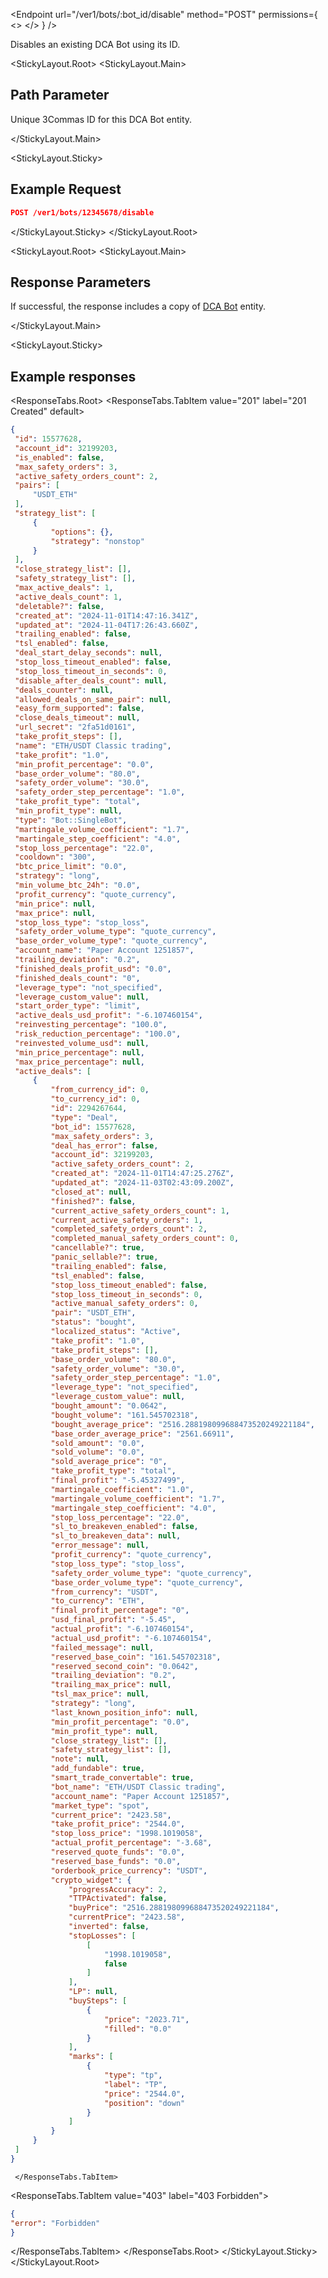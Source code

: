 
<Endpoint
  url="/ver1/bots/:bot_id/disable"
  method="POST"
  permissions={
    <>
      <Permission title="Permission" description="BOTS_WRITE" />
      <Permission title="Security" description="SIGNED" />
    </>
  }
/>

Disables an existing DCA Bot using its ID.

<StickyLayout.Root>
   <StickyLayout.Main>

## Path Parameter
 
<ApiParam name='bot_id' type='integer' id="bot_id" required>
  Unique 3Commas ID for this DCA Bot entity.
</ApiParam>

</StickyLayout.Main>

<StickyLayout.Sticky>

## Example Request

```json
POST /ver1/bots/12345678/disable
```
</StickyLayout.Sticky>
</StickyLayout.Root>

<StickyLayout.Root>
   <StickyLayout.Main>

## Response Parameters

  If successful, the response includes a copy of [DCA Bot](./1.%20DCA%20Bot%20entity.mdx) entity.

</StickyLayout.Main>

<StickyLayout.Sticky>

## Example responses

<ResponseTabs.Root>
      <ResponseTabs.TabItem value="201" label="201 Created" default>

   ```json
   {
    "id": 15577628,
    "account_id": 32199203,
    "is_enabled": false,
    "max_safety_orders": 3,
    "active_safety_orders_count": 2,
    "pairs": [
        "USDT_ETH"
    ],
    "strategy_list": [
        {
            "options": {},
            "strategy": "nonstop"
        }
    ],
    "close_strategy_list": [],
    "safety_strategy_list": [],
    "max_active_deals": 1,
    "active_deals_count": 1,
    "deletable?": false,
    "created_at": "2024-11-01T14:47:16.341Z",
    "updated_at": "2024-11-04T17:26:43.660Z",
    "trailing_enabled": false,
    "tsl_enabled": false,
    "deal_start_delay_seconds": null,
    "stop_loss_timeout_enabled": false,
    "stop_loss_timeout_in_seconds": 0,
    "disable_after_deals_count": null,
    "deals_counter": null,
    "allowed_deals_on_same_pair": null,
    "easy_form_supported": false,
    "close_deals_timeout": null,
    "url_secret": "2fa51d0161",
    "take_profit_steps": [],
    "name": "ETH/USDT Classic trading",
    "take_profit": "1.0",
    "min_profit_percentage": "0.0",
    "base_order_volume": "80.0",
    "safety_order_volume": "30.0",
    "safety_order_step_percentage": "1.0",
    "take_profit_type": "total",
    "min_profit_type": null,
    "type": "Bot::SingleBot",
    "martingale_volume_coefficient": "1.7",
    "martingale_step_coefficient": "4.0",
    "stop_loss_percentage": "22.0",
    "cooldown": "300",
    "btc_price_limit": "0.0",
    "strategy": "long",
    "min_volume_btc_24h": "0.0",
    "profit_currency": "quote_currency",
    "min_price": null,
    "max_price": null,
    "stop_loss_type": "stop_loss",
    "safety_order_volume_type": "quote_currency",
    "base_order_volume_type": "quote_currency",
    "account_name": "Paper Account 1251857",
    "trailing_deviation": "0.2",
    "finished_deals_profit_usd": "0.0",
    "finished_deals_count": "0",
    "leverage_type": "not_specified",
    "leverage_custom_value": null,
    "start_order_type": "limit",
    "active_deals_usd_profit": "-6.107460154",
    "reinvesting_percentage": "100.0",
    "risk_reduction_percentage": "100.0",
    "reinvested_volume_usd": null,
    "min_price_percentage": null,
    "max_price_percentage": null,
    "active_deals": [
        {
            "from_currency_id": 0,
            "to_currency_id": 0,
            "id": 2294267644,
            "type": "Deal",
            "bot_id": 15577628,
            "max_safety_orders": 3,
            "deal_has_error": false,
            "account_id": 32199203,
            "active_safety_orders_count": 2,
            "created_at": "2024-11-01T14:47:25.276Z",
            "updated_at": "2024-11-03T02:43:09.200Z",
            "closed_at": null,
            "finished?": false,
            "current_active_safety_orders_count": 1,
            "current_active_safety_orders": 1,
            "completed_safety_orders_count": 2,
            "completed_manual_safety_orders_count": 0,
            "cancellable?": true,
            "panic_sellable?": true,
            "trailing_enabled": false,
            "tsl_enabled": false,
            "stop_loss_timeout_enabled": false,
            "stop_loss_timeout_in_seconds": 0,
            "active_manual_safety_orders": 0,
            "pair": "USDT_ETH",
            "status": "bought",
            "localized_status": "Active",
            "take_profit": "1.0",
            "take_profit_steps": [],
            "base_order_volume": "80.0",
            "safety_order_volume": "30.0",
            "safety_order_step_percentage": "1.0",
            "leverage_type": "not_specified",
            "leverage_custom_value": null,
            "bought_amount": "0.0642",
            "bought_volume": "161.545702318",
            "bought_average_price": "2516.288198099688473520249221184",
            "base_order_average_price": "2561.66911",
            "sold_amount": "0.0",
            "sold_volume": "0.0",
            "sold_average_price": "0",
            "take_profit_type": "total",
            "final_profit": "-5.45327499",
            "martingale_coefficient": "1.0",
            "martingale_volume_coefficient": "1.7",
            "martingale_step_coefficient": "4.0",
            "stop_loss_percentage": "22.0",
            "sl_to_breakeven_enabled": false,
            "sl_to_breakeven_data": null,
            "error_message": null,
            "profit_currency": "quote_currency",
            "stop_loss_type": "stop_loss",
            "safety_order_volume_type": "quote_currency",
            "base_order_volume_type": "quote_currency",
            "from_currency": "USDT",
            "to_currency": "ETH",
            "final_profit_percentage": "0",
            "usd_final_profit": "-5.45",
            "actual_profit": "-6.107460154",
            "actual_usd_profit": "-6.107460154",
            "failed_message": null,
            "reserved_base_coin": "161.545702318",
            "reserved_second_coin": "0.0642",
            "trailing_deviation": "0.2",
            "trailing_max_price": null,
            "tsl_max_price": null,
            "strategy": "long",
            "last_known_position_info": null,
            "min_profit_percentage": "0.0",
            "min_profit_type": null,
            "close_strategy_list": [],
            "safety_strategy_list": [],
            "note": null,
            "add_fundable": true,
            "smart_trade_convertable": true,
            "bot_name": "ETH/USDT Classic trading",
            "account_name": "Paper Account 1251857",
            "market_type": "spot",
            "current_price": "2423.58",
            "take_profit_price": "2544.0",
            "stop_loss_price": "1998.1019058",
            "actual_profit_percentage": "-3.68",
            "reserved_quote_funds": "0.0",
            "reserved_base_funds": "0.0",
            "orderbook_price_currency": "USDT",
            "crypto_widget": {
                "progressAccuracy": 2,
                "TTPАctivated": false,
                "buyPrice": "2516.288198099688473520249221184",
                "currentPrice": "2423.58",
                "inverted": false,
                "stopLosses": [
                    [
                        "1998.1019058",
                        false
                    ]
                ],
                "LP": null,
                "buySteps": [
                    {
                        "price": "2023.71",
                        "filled": "0.0"
                    }
                ],
                "marks": [
                    {
                        "type": "tp",
                        "label": "TP",
                        "price": "2544.0",
                        "position": "down"
                    }
                ]
            }
        }
    ]
}
   ```
     </ResponseTabs.TabItem>
<ResponseTabs.TabItem value="403" label="403 Forbidden">

   ```json
   {
   "error": "Forbidden"
   }
   ```
   </ResponseTabs.TabItem>
</ResponseTabs.Root>
</StickyLayout.Sticky>
</StickyLayout.Root>